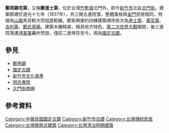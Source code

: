 {{coord|24.8095777086464|N|120.965397621085|E|format=dms|display=title}}
{{Unreferenced|time=2011-12-15T16:15:05+00:00 }}
{{tw monument
|name= 鄭進士第（鄭用錫宅第）
|formername= 鄭進士第
|image= 新竹進士第.JPG
|imagename= 鄭進士第
|othername= 鄭進士第
|formalname= 鄭用錫宅第
|level= [[國定古蹟|國定古蹟]]
|class= 宅第
|time= {{QIN}}道光十七年(1837年)
|material= 
|location= {{TWN}}[[新竹市|新竹市]][[北區_(新竹市)|北區]]北門里[[北門街_(新竹市)|北門街]]163號
|open= 不開放參觀
|cost=
|website=
|reg_url=https://nchdb.boch.gov.tw/assets/overview/monument/19850819000008
}}

'''鄭用錫宅第'''，又稱'''鄭進士第'''，位於台灣[[竹塹城|竹塹城]]北門外，即今[[新竹市|新竹市]]北區[[北門街_(新竹市)|北門街]]。建築群建於道光十七年（1837年），共三開五進院落，整體風格與[[金門|金門]]民居相同，特徵為[[山牆|山牆]]馬背較大而弧度較緩。鄭家興建的四棟建築順序依次為[[鄭用錫宅第|進士第]]、[[春官第|春官第]]、[[吉利第|吉利第]]、[[新竹鄭氏家廟|鄭氏家廟]]。建築木雕精美，極具地方特色。[[第二次世界大戰|第二次世界大戰]]期間，後三進院落遭遇[[美軍|美軍]]轟炸焚毀，僅前二進倖存至今。現為[[國定古蹟|國定古蹟]]。

== 參見 ==
*[[鄭用錫|鄭用錫]]
*[[國定古蹟|國定古蹟]]
*[[新竹市文化資產|新竹市文化資產]]
*[[明志書院|明志書院]]
*[[北門街商圈|北門街商圈]]

== 參考資料 ==


{{Commons cat|Hsinchu jinshi housing}}
{{台湾建筑小作品}}
{{台灣國定古蹟}}
{{臺灣的園林宅第}}
{{新竹市文化資產}}

[[Category:中華民國國定古蹟|Category:中華民國國定古蹟]]
[[Category:新竹市古蹟|Category:新竹市古蹟]]
[[Category:台灣傳統民居|Category:台灣傳統民居]]
[[Category:台灣閩南式建築|Category:台灣閩南式建築]]
[[Category:台灣清治時期建築|Category:台灣清治時期建築]]
